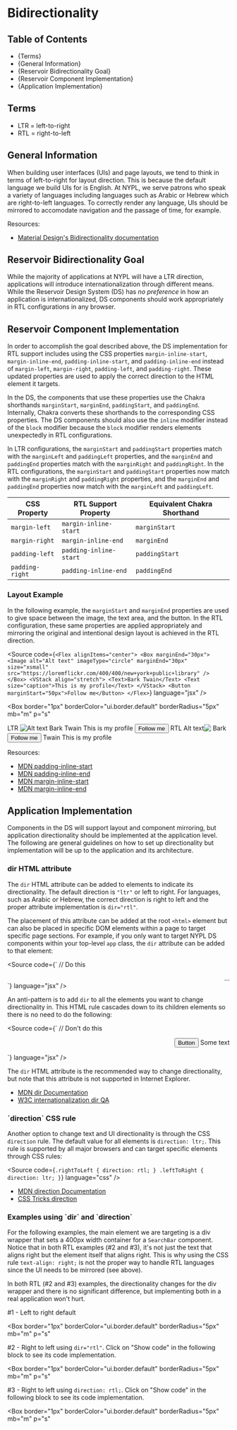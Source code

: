 

<Meta title="Style Guide/Bidirectionality" />

# Bidirectionality

## Table of Contents

- {<Link href="#terms" target="_self">Terms</Link>}
- {<Link href="#general-information" target="_self">General Information</Link>}
- {<Link href="#reservoir-bidirectionality-goal" target="_self">Reservoir Bidirectionality Goal</Link>}
- {<Link href="#reservoir-component-implementation" target="_self">Reservoir Component Implementation</Link>}
- {<Link href="#application-implementation" target="_self">Application Implementation</Link>}

## Terms

- LTR = left-to-right
- RTL = right-to-left

## General Information

When building user interfaces (UIs) and page layouts, we tend to think in terms
of left-to-right for layout direction. This is because the default language we
build UIs for is English. At NYPL, we serve patrons who speak a variety of
languages including languages such as Arabic or Hebrew which are right-to-left
languages. To correctly render any language, UIs should be mirrored to accomodate
navigation and the passage of time, for example.

Resources:

- [Material Design's Bidirectionality documentation](https://material.io/design/usability/bidirectionality.html)

## Reservoir Bidirectionality Goal

While the majority of applications at NYPL will have a LTR direction,
applications will introduce internationalization through different means. While
the Reservoir Design System (DS) has _no preference_ in how an application is
internationalized, DS components should work appropriately in RTL configurations
in any browser.

## Reservoir Component Implementation

In order to accomplish the goal described above, the DS implementation for RTL
support includes using the CSS properties `margin-inline-start`,
`margin-inline-end`, `padding-inline-start`, and `padding-inline-end` instead of
`margin-left`, `margin-right`, `padding-left`, and `padding-right`. These updated
properties are used to apply the correct direction to the HTML element it targets.

In the DS, the components that use these properties use the Chakra shorthands
`marginStart`, `marginEnd`, `paddingStart`, and `paddingEnd`. Internally, Chakra
converts these shorthands to the corresponding CSS properties. The DS components
should also use the `inline` modifier instead of the `block` modifier because the
`block` modifier renders elements unexpectedly in RTL configurations.

In LTR configurations, the `marginStart` and `paddingStart` properties match
with the `marginLeft` and `paddingLeft` properties, and the `marginEnd` and
`paddingEnd` properties match with the `marginRight` and `paddingRight`. In the
RTL configurations, the `marginStart` and `paddingStart` properties now match
with the `marginRight` and `paddingRight` properties, and the `marginEnd` and
`paddingEnd` properties now match with the `marginLeft` and `paddingLeft`.

| CSS Property    | RTL Support Property   | Equivalent Chakra Shorthand |
| --------------- | ---------------------- | --------------------------- |
| `margin-left`   | `margin-inline-start`  | `marginStart`               |
| `margin-right`  | `margin-inline-end`    | `marginEnd`                 |
| `padding-left`  | `padding-inline-start` | `paddingStart`              |
| `padding-right` | `padding-inline-end`   | `paddingEnd`                |

### Layout Example

In the following example, the `marginStart` and `marginEnd` properties are used
to give space between the image, the text area, and the button. In the RTL
configuration, these same properties are applied appropriately and mirroring
the original and intentional design layout is achieved in the RTL direction.

<Source
  code={`
<Flex alignItems="center">
  <Box marginEnd="30px">
    <Image
      alt="Alt text"
      imageType="circle"
      marginEnd="30px"
      size="xsmall"
      src="https://loremflickr.com/400/400/new+york+public+library"
    />
  </Box>
  <VStack align="stretch">
    <Text>Bark Twain</Text>
    <Text size="caption">This is my profile</Text>
  </VStack>
  <Button marginStart="50px">Follow me</Button>
</Flex>
`}
  language="jsx"
/>

<Box
  border="1px"
  borderColor="ui.border.default"
  borderRadius="5px"
  mb="m"
  p="s"
>
  <VStack align="stretch" gap="30px">
    <Box>
      <Heading level="h3" size="heading6">
        LTR
      </Heading>
      <Flex alignItems="center">
        <Box marginEnd="30px">
          <Image
            alt="Alt text"
            imageType="circle"
            marginEnd="30px"
            size="xsmall"
            src="https://loremflickr.com/400/400/new+york+public+library"
          />
        </Box>
        <VStack align="stretch">
          <Text>Bark Twain</Text>
          <Text size="caption">This is my profile</Text>
        </VStack>
        <Button marginStart="50px">Follow me</Button>
      </Flex>
    </Box>
    <Box dir="rtl">
      <Heading level="h3" size="heading6">
        RTL
      </Heading>
      <Flex alignItems="center">
        <Box marginEnd="30px">
          <Image
            alt="Alt text"
            imageType="circle"
            marginEnd="30px"
            size="xsmall"
            src="https://loremflickr.com/400/400/new+york+public+library"
          />
        </Box>
        <VStack align="stretch">
          <Text>Bark Twain</Text>
          <Text size="caption">This is my profile</Text>
        </VStack>
        <Button marginStart="50px">Follow me</Button>
      </Flex>
    </Box>
  </VStack>
</Box>

Resources:

- [MDN padding-inline-start](https://developer.mozilla.org/en-US/docs/Web/CSS/padding-inline-start)
- [MDN padding-inline-end](https://developer.mozilla.org/en-US/docs/Web/CSS/padding-inline-end)
- [MDN margin-inline-start](https://developer.mozilla.org/en-US/docs/Web/CSS/margin-inline-start)
- [MDN margin-inline-end](https://developer.mozilla.org/en-US/docs/Web/CSS/margin-inline-end)

## Application Implementation

Components in the DS will support layout and component mirroring, but application
directionality should be implemented at the application level. The following are
general guidelines on how to set up directionality but implementation will be up
to the application and its architecture.

### dir HTML attribute

The `dir` HTML attribute can be added to elements to indicate its directionality.
The default direction is `"ltr"` or left to right. For languages, such as Arabic
or Hebrew, the correct direction is right to left and the proper attribute
implementation is `dir="rtl"`.

The placement of this attribute can be added at the root `<html>` element but can
also be placed in specific DOM elements within a page to target specific page
sections. For example, if you only want to target NYPL DS components within your
top-level `app` class, the `dir` attribute can be added to that element:

<Source
  code={`
// Do this
<div className="app" dir="rtl">
  ...
</div>
`}
  language="jsx"
/>

An anti-pattern is to add `dir` to all the elements you want to change
directionality in. This HTML rule cascades down to its children elements so
there is no need to do the following:

<Source
  code={`
// Don't do this
<div className="app" dir="rtl">
  <div dir="rtl">
    <p dir="rtl">
      Some text <button dir="rtl">Button</button>
    </p>
  </div>
</div>
`}
  language="jsx"
/>

The `dir` HTML attribute is the recommended way to change directionality, but
note that this attribute is not supported in Internet Explorer.

- [MDN dir Documentation](https://developer.mozilla.org/en-US/docs/Web/HTML/Global_attributes/dir)
- [W3C internationalization dir QA](https://www.w3.org/International/questions/qa-html-dir)

### \`direction\` CSS rule

Another option to change text and UI directionality is through the CSS `direction`
rule. The default value for all elements is `direction: ltr;`. This rule is
supported by all major browsers and can target specific elements through CSS rules:

<Source
  code={`
.rightToLeft {
  direction: rtl;
}
.leftToRight {
  direction: ltr;
}
`}
  language="css"
/>

- [MDN direction Documentation](https://developer.mozilla.org/en-US/docs/Web/CSS/direction)
- [CSS Tricks direction](https://css-tricks.com/almanac/properties/d/direction/)

### Examples using \`dir\` and \`direction\`

For the following examples, the main element we are targeting is a div wrapper
that sets a 400px width container for a `SearchBar` component. Notice that in both
RTL examples (#2 and #3), it's not just the text that aligns right but the element
itself that aligns right. This is why using the CSS rule `text-align: right;` is
not the proper way to handle RTL languages since the UI needs to be mirrored (see above).

In both RTL (#2 and #3) examples, the directionality changes for the div wrapper
and there is no significant difference, but implementing both in a real application
won't hurt.

#1 - Left to right default

<Box
  border="1px"
  borderColor="ui.border.default"
  borderRadius="5px"
  mb="m"
  p="s"
>
  <div style={{ width: "400px" }}>
    <SearchBar
      helperText="Use a keyword or phrase to search!"
      id="example1"
      isRequired
      textInputProps={{
        labelText: "Item Search",
        name: "textInputName",
        placeholder: "Item Search",
      }}
    />
  </div>
</Box>

#2 - Right to left using `dir="rtl"`. Click on "Show code" in the following
block to see its code implementation.

<Box
  border="1px"
  borderColor="ui.border.default"
  borderRadius="5px"
  mb="m"
  p="s"
>
  <div dir="rtl">
    <div style={{ width: "400px" }}>
      <SearchBar
        helperText="استخدم كلمة رئيسية أو عبارة للبحث!"
        id="example2"
        isRequired
        textInputProps={{
          labelText: "Item Search",
          name: "textInputName",
          placeholder: "Item Search",
        }}
      />
    </div>
  </div>
</Box>

#3 - Right to left using `direction: rtl;`. Click on "Show code" in the following
block to see its code implementation.

<Box
  border="1px"
  borderColor="ui.border.default"
  borderRadius="5px"
  mb="m"
  p="s"
>
  <div style={{ direction: "rtl" }}>
    <div style={{ width: "400px" }}>
      <SearchBar
        helperText="استخدم كلمة رئيسية أو عبارة للبحث!"
        id="example3"
        isRequired
        textInputProps={{
          labelText: "Item Search",
          name: "textInputName",
          placeholder: "Item Search",
        }}
      />
    </div>
  </div>
</Box>
